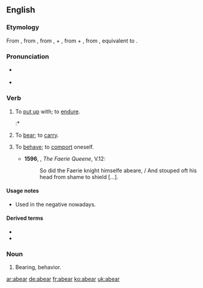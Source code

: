 ==English==

===Etymology===
From {{etyl|enm|en}} {{term|aberen|lang=enm}}, from {{etyl|ang|en}} {{m|ang|āberan||to bear, carry, carry away}}, from {{m|ang|ā-||away, out}}, {{term|ar-|lang=ang}} +  {{term|beran||to bear|lang=ang}}, from {{etyl|gem-pro|en}} {{m|gem-pro|*uz-||out}} + {{m|gem-pro|*beraną||to bear}}, from {{etyl|ine-pro|en}} {{m|ine-pro|*bʰer-||to bear, carry}}, equivalent to {{prefix|a|bear}}.

===Pronunciation===
* {{a|UK}} {{IPA|/ə.ˈbɛː/}}
* {{a|US}} {{IPA|/ə.ˈbɜə(ɹ)/|ə.ˈbɛ/}}

===Verb===
{{en-verb|abears|abearing|abore|'''[[aborn]]''' or '''[[aborne]]'''}}

# {{context|transitive|now|_|rare|regional|lang=en}} To [[put up]] with; to [[endure]]. {{defdate|from 9th c.}}
#:* {{quote-book
 |year=1872
 |year_published='''2009'''
 |edition=HTML
 |editor=
 |author=James De Mille
 |title=The Cryptogram
 |chapter=
 |url=http://www.gutenberg.org/dirs/2/8/4/3/28435/28435-h/28435-h.htm
 |genre=
 |publisher=The Gutenberg Project
 |isbn=
 |page=
 |passage=Hunder-cook, indeed! which it's what I never '''abore''' yet, and never will '''abear'''.
}}
# {{context|transitive|obsolete|lang=en}} To [[bear]]; to [[carry]]. {{defdate|10th-15th c.}}
# {{context|transitive|reflexive|obsolete|lang=en}} To [[behave]]; to [[comport]] oneself. {{defdate|16th-17th c.}}
#*'''1596''', {{w|Edmund Spenser}}, ''The Faerie Queene'', V.12:
#*:So did the Faerie knight himselfe abeare, / And stouped oft his head from shame to shield [...].

====Usage notes====
* {{sense|endure}} Used in the negative nowadays.

====Derived terms====
* {{l/en|abearance}}
* {{l/en|abearing}}

===Noun===
{{en-noun}}

# {{context|obsolete|lang=en}} Bearing, behavior. {{defdate|14th-17th c.}}

[[ar:abear]]
[[de:abear]]
[[fr:abear]]
[[ko:abear]]
[[uk:abear]]